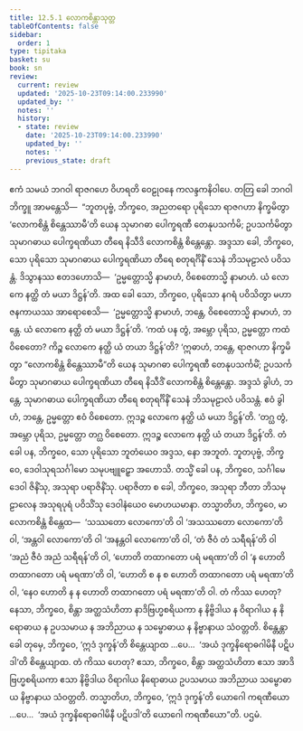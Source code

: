```yaml
---
title: 12.5.1 လောကစိန္တာသုတ္တ
tableOfContents: false
sidebar:
  order: 1
type: tipitaka
basket: su
book: sn
review:
  current: review
  updated: '2025-10-23T09:14:00.233990'
  updated_by: ''
  notes: ''
  history:
  - state: review
    date: '2025-10-23T09:14:00.233990'
    updated_by: ''
    notes: ''
    previous_state: draft
---
```



<ReviewStatus review={frontmatter.review} showDetails={true} />

<HypothesisAnnotation frontmatter={frontmatter} />

<DynamicBreadcrumb />

<Division number="1111" book="sn" e="ch" v="18" p="446">

<Paragraph number="2355" book="sn">
ဧကံ သမယံ ဘဂဝါ ရာဇဂဟေ ဝိဟရတိ ဝေဠုဝနေ ကလန္ဒကနိဝါပေ. တတြ ခေါ ဘဂဝါ ဘိက္ခူ အာမန္တေသိ—  “ဘူတပုဗ္ဗံ, ဘိက္ခဝေ, အညတရော ပုရိသော ရာဇဂဟာ နိက္ခမိတွာ ‘လောကစိန္တံ စိန္တေဿာမီ’တိ ယေန သုမာဂဓာ ပေါက္ခရဏီ တေနုပသင်္ကမိ; ဥပသင်္ကမိတွာ သုမာဂဓာယ ပေါက္ခရဏိယာ တီရေ နိသီဒိ လောကစိန္တံ စိန္တေန္တော. အဒ္ဒသာ ခေါ, ဘိက္ခဝေ, သော ပုရိသော သုမာဂဓာယ ပေါက္ခရဏိယာ တီရေ စတုရင်္ဂိနိံ သေနံ ဘိသမုဠာလံ ပဝိသန္တံ. ဒိသွာနဿ ဧတဒဟောသိ—  ‘ဥမ္မတ္တောသ္မိ နာမာဟံ, ဝိစေတောသ္မိ နာမာဟံ. ယံ လောကေ နတ္ထိ တံ မယာ ဒိဋ္ဌန်’တိ.
</Paragraph>

<Paragraph number="2356" book="sn">
အထ ခေါ သော, ဘိက္ခဝေ, ပုရိသော နဂရံ ပဝိသိတွာ မဟာဇနကာယဿ အာရောစေသိ—  ‘ဥမ္မတ္တောသ္မိ နာမာဟံ, ဘန္တေ, ဝိစေတောသ္မိ နာမာဟံ, ဘန္တေ. ယံ လောကေ နတ္ထိ တံ မယာ ဒိဋ္ဌန်’တိ. ‘ကထံ ပန တွံ, အမ္ဘော ပုရိသ, ဥမ္မတ္တော ကထံ ဝိစေတော? ကိဉ္စ လောကေ နတ္ထိ ယံ တယာ ဒိဋ္ဌန်’တိ? ‘ဣဓာဟံ, ဘန္တေ, ရာဇဂဟာ နိက္ခမိတွာ “လောကစိန္တံ စိန္တေဿာမီ”တိ ယေန သုမာဂဓာ ပေါက္ခရဏီ တေနုပသင်္ကမိံ; ဥပသင်္ကမိတွာ သုမာဂဓာယ ပေါက္ခရဏိယာ တီရေ နိသီဒိံ လောကစိန္တံ စိန္တေန္တော. အဒ္ဒသံ ခွါဟံ, ဘန္တေ, သုမာဂဓာယ ပေါက္ခရဏိယာ တီရေ စတုရင်္ဂိနိံ သေနံ ဘိသမုဠာလံ ပဝိသန္တံ. ဧဝံ ခွါဟံ, ဘန္တေ, ဥမ္မတ္တော ဧဝံ ဝိစေတော. ဣဒဉ္စ လောကေ နတ္ထိ ယံ မယာ ဒိဋ္ဌန်’တိ. ‘တဂ္ဃ တွံ, အမ္ဘော ပုရိသ, ဥမ္မတ္တော တဂ္ဃ ဝိစေတော. ဣဒဉ္စ လောကေ နတ္ထိ ယံ တယာ ဒိဋ္ဌန်’တိ.
</Paragraph>

<Paragraph number="2357" book="sn">
တံ ခေါ ပန, ဘိက္ခဝေ, သော ပုရိသော ဘူတံယေဝ အဒ္ဒသ, နော အဘူတံ. ဘူတပုဗ္ဗံ, ဘိက္ခဝေ, ဒေဝါသုရသင်္ဂါမော သမုပဗျူဠှော အဟောသိ. တသ္မိံ ခေါ ပန, ဘိက္ခဝေ, သင်္ဂါမေ ဒေဝါ ဇိနိံသု, အသုရာ ပရာဇိနိံသု. ပရာဇိတာ စ ခေါ, ဘိက္ခဝေ, အသုရာ ဘီတာ ဘိသမုဠာလေန အသုရပုရံ ပဝိသိံသု ဒေဝါနံယေဝ မောဟယမာနာ.
</Paragraph>

<Paragraph number="2358" book="sn">
တသ္မာတိဟ, ဘိက္ခဝေ, မာ လောကစိန္တံ စိန္တေထ—  ‘သဿတော လောကော’တိ ဝါ ‘အသဿတော လောကော’တိ ဝါ, ‘အန္တဝါ လောကော’တိ ဝါ ‘အနန္တဝါ လောကော’တိ ဝါ, ‘တံ ဇီဝံ တံ သရီရန်’တိ ဝါ ‘အညံ ဇီဝံ အညံ သရီရန်’တိ ဝါ, ‘ဟောတိ တထာဂတော ပရံ မရဏာ’တိ ဝါ ‘န ဟောတိ တထာဂတော ပရံ မရဏာ’တိ ဝါ, ‘ဟောတိ စ န စ ဟောတိ တထာဂတော ပရံ မရဏာ’တိ ဝါ, ‘နေဝ ဟောတိ န န ဟောတိ တထာဂတော ပရံ မရဏာ’တိ ဝါ. တံ ကိဿ ဟေတု? နေသာ, ဘိက္ခဝေ, စိန္တာ အတ္ထသံဟိတာ နာဒိဗြဟ္မစရိယကာ န နိဗ္ဗိဒါယ န ဝိရာဂါယ န နိရောဓာယ န ဥပသမာယ န အဘိညာယ န သမ္ဗောဓာယ န နိဗ္ဗာနာယ သံဝတ္တတိ.
</Paragraph>

<Paragraph number="2359" book="sn">
စိန္တေန္တာ ခေါ တုမှေ, ဘိက္ခဝေ, ‘ဣဒံ ဒုက္ခန်’တိ စိန္တေယျာထ …ပေ…  ‘အယံ ဒုက္ခနိရောဓဂါမိနီ ပဋိပဒါ’တိ စိန္တေယျာထ. တံ ကိဿ ဟေတု? ဧသာ, ဘိက္ခဝေ, စိန္တာ အတ္ထသံဟိတာ ဧသာ အာဒိဗြဟ္မစရိယကာ ဧသာ နိဗ္ဗိဒါယ ဝိရာဂါယ နိရောဓာယ ဥပသမာယ အဘိညာယ သမ္ဗောဓာယ နိဗ္ဗာနာယ သံဝတ္တတိ.
</Paragraph>

<Paragraph number="2360" book="sn">
တသ္မာတိဟ, ဘိက္ခဝေ, ‘ဣဒံ ဒုက္ခန်’တိ ယောဂေါ ကရဏီယော …ပေ…  ‘အယံ ဒုက္ခနိရောဓဂါမိနီ ပဋိပဒါ’တိ ယောဂေါ ကရဏီယော”တိ.

</Paragraph>
</Division>

<Paragraph number="2361" type="center" book="sn">
ပဌမံ.
</Paragraph>
